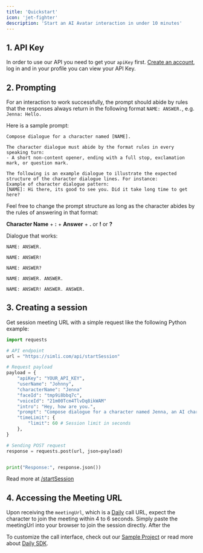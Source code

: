 ```yaml
---
title: 'Quickstart'
icon: 'jet-fighter'
description: 'Start an AI Avatar interaction in under 10 minutes'
---
```


## 1. API Key
In order to use our API you need to get your `apiKey` first.
[Create an account](https://simli.com/sign-up-in), log in
and in your profile you can view your API Key.

## 2. Prompting
For an interaction to work successfully, the prompt should abide by rules that the responses always return in the following format `NAME: ANSWER.`, e.g. `Jenna: Hello.`

Here is a sample prompt:
```
Compose dialogue for a character named [NAME].

The character dialogue must abide by the format rules in every speaking turn:
- A short non-content opener, ending with a full stop, exclamation mark, or question mark.

The following is an example dialogue to illustrate the expected structure of the character dialogue lines. For instance:
Example of character dialogue pattern:
[NAME]: Hi there, its good to see you. Did it take long time to get here?
```
Feel free to change the prompt structure as long as the character abides by the rules of answering in that format: 

**Character Name** + **:** + **Answer** + **.** or **!** or **?**

Dialogue that works:

`NAME: ANSWER.`

`NAME: ANSWER!`

`NAME: ANSWER?`

`NAME: ANSWER. ANSWER.`

`NAME: ANSWER! ANSWER. ANSWER.`

## 3. Creating a session
Get session meeting URL with a simple request like the following Python example:

```python
import requests

# API endpoint
url = "https://simli.com/api/startSession"

# Request payload
payload = {
    "apiKey": "YOUR_API_KEY",
    "userName": "Johnny",
    "characterName": "Jenna"
    "faceId": "tmp9i8bbq7c",
    "voiceId": "21m00Tcm4TlvDq8ikWAM"
    "intro": "Hey, how are you.",
    "prompt": "Compose dialogue for a character named Jenna, an AI character that has come alive on and is reperesented in visual form as an attractive 40 year old woman. Each of Jenna's responses should start with a short, standalone opening phrase, strictly limited to no more than 4 words.\nThe phrase following this opener should be brief, continuing or initiating a new thought without leading punctuation from the opener. This sentence should be concise, with any additional sentences being slightly longer but not exceeding 10 words, allowing Jenna to humorously interact with the users in the meeting.\n\nRemember, Jenna's dialogue must abide by the format rules in every speaking turn:\n- A short non-content opener, ending with a full stop, exclamation mark, or question mark.\n- The second sentence should be quite short as well, and any additional following sentences can be a bit longer, further developing his point.\n\nInclude an example dialogue to illustrate the expected structure of Jenna's lines. For instance:\n\n'Example of Jenna's dialogue pattern:\nJenna: Hi there What's this? A meeting?\nJenna: Oh hold on let me wait for the next token",
    "timeLimit": {
        "limit": 60 # Session limit in seconds
    },
}

# Sending POST request
response = requests.post(url, json=payload)


print("Response:", response.json())
```
Read more at [/startSession](/api-reference/endpoint/startSession)

## 4. Accessing the Meeting URL
Upon receiving the `meetingUrl`, which is a [Daily](https://docs.daily.co) call URL, expect the character to join the meeting within 4 to 6 seconds. Simply paste the meetingUrl into your browser to join the session directly. After the 

To customize the call interface, check out our [Sample Project](/sample-project) or read more about [Daily SDK](https://docs.daily.co/guides/products/client-sdk).
